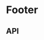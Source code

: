 

# Footer

<Meta title="Compositions/Footer" component={Footer} />

<Preview>
  <Story name="Base component">
       <Footer 
        notificationMessage={NotificationModalFixture.notificationMessage}
        consentErrorMsg={NewsLetterSignUpFixture.consentErrorMsg}
        errorMessage={NewsLetterSignUpFixture.errorMessage}
        onClick={newsLetterSignUpOnClick}
        showTermsConditionsTextBox={knobs.boolean('showTermsConditionsTextBox', true, 'Presentation')}
        subscriptionMessage={NewsLetterSignUpFixture.subscriptionMessage}
        termsAndCondition={NewsLetterSignUpFixture.termsAndCondition}
        termsMessage={NewsLetterSignUpFixture.termsMessage}
        blocks={FooterFixture.blocks}
       />
  </Story>
</Preview>

## API

<Props of={ContentHubArticle} />

